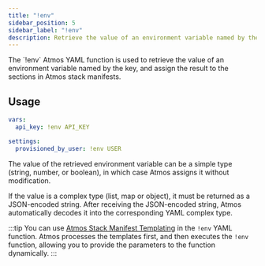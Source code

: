 ```yaml
---
title: "!env"
sidebar_position: 5
sidebar_label: "!env"
description: Retrieve the value of an environment variable named by the key, and assign the result to the sections in Atmos stack manifests
---
```



<Intro>
    The `!env` Atmos YAML function is used to retrieve the value of an environment variable named by the key,
    and assign the result to the sections in Atmos stack manifests.
</Intro>

## Usage

```yaml
vars:
  api_key: !env API_KEY

settings:
  provisioned_by_user: !env USER
```

The value of the retrieved environment variable can be a simple type (string, number, or boolean), in which case Atmos
assigns it without modification.

If the value is a complex type (list, map or object), it must be returned as a JSON-encoded string.
After receiving the JSON-encoded string, Atmos automatically decodes it into the corresponding YAML complex type.

:::tip
You can use [Atmos Stack Manifest Templating](/core-concepts/stacks/templates) in the `!env` YAML function.
Atmos processes the templates first, and then executes the `!env` function, allowing you to provide the parameters to
the function dynamically.
:::
